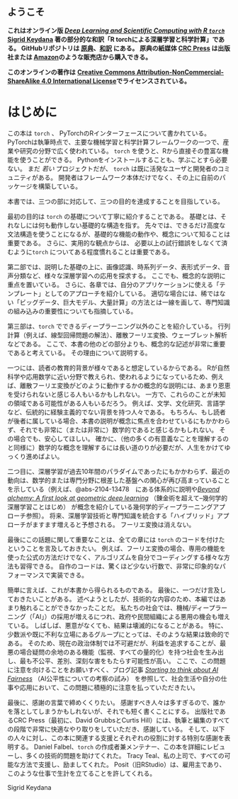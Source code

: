 ::: {.content-visible when-format="html"}
<h2> ようこそ </h2>

**これはオンライン版 [*Deep Learning and Scientific Computing with R `torch`*](https://skeydan.github.io/Deep-Learning-and-Scientific-Computing-with-R-torch/wavelets.html) [Sigrid Keydana](https://divergences.xyz/) 著の部分的な和訳「R torchによる深層学習と科学計算」である。
GitHubリポジトリは [原典](https://github.com/skeydan/Deep-Learning-and-Scientific-Computing-with-R-torch)、[和訳](https://github.com/tenomoto/dlscrtorch/) にある。
原典の紙媒体 [CRC Press](https://doi.org/10.1201/9781003275923) は出版社または [Amazon](https://www.amazon.com/Learning-Scientific-Computing-torch-Chapman/dp/1032231394)のような販売店から購入できる。**

**このオンラインの著作は** <a rel="license" href="http://creativecommons.org/licenses/by-nc-sa/4.0/">**Creative Commons Attribution-NonCommercial-ShareAlike 4.0 International License**</a>**でライセンスされている。**
:::

# はじめに {.unnumbered .unlisted}

この本は `torch` 、 PyTorchのRインターフェースについて書かれている。
PyTorchは執筆時点で、主要な機械学習と科学計算フレームワークの一つで、産業や研究の分野で広く使われている。
`torch` を使うと、Rから直接その豊富な機能を使うことができる。
Pythonをインストールすることも、学ぶことすら必要ない。
まだ *若い* プロジェクトだが、 `torch` は既に活発なユーザと開発者のコミュニティがある。
開発者はフレームワーク本体だけでなく、その上に自前のパッケージを構築している。

本書では、三つの部に対応して、三つの目的を達成することを目指している。

最初の目的は `torch` の基礎について丁寧に紹介することである。
基礎とは、それなしには何も動作しない基礎的な構造を指す。
先々では、できるだけ高度な文法構造を使うことになるが、基礎的な機能の動作や、概念について知ることは重要である。
さらに、実用的な観点からは、 必要以上の試行錯誤をしなくて済むように`torch` についてある程度慣れることは重要である。

第二部では、説明した基礎の上に、画像認識、時系列データ、表形式データ、音声分類など、様々な深層学習への応用を探求する。
ここでも、概念的な説明に重点を置いている。
さらに、各章では、自分のアプリケーションに使える「テンプレート」としてのアプローチを紹介している。
適切な場合には、稀ではない「ビッグデータ、巨大モデル、大量計算」の方法とは一線を画して、専門知識の組み込みの重要性についても指摘している。

第三部は、`torch` でできるディープラーニング以外のことを紹介している。
行列計算（例えば、線型回帰問題の解法）、離散フーリエ変換、ウェーブレット解析などである。
ここで、本書の他のどの部分よりも、概念的な記述が非常に重要であると考えている。
その理由について説明する。

一つには、読者の教育的背景が様々であると想定しているからである。
Rが自然科学や応用数学に近い分野で教えられ、使われるようになっているため、例えば、離散フーリエ変換がどのように動作するかの概念的な説明には、あまり恩恵を受けられないと感じる人もいるかもしれない。
一方で、これらのことが未知の領域である可能性がある人もいるだろう。
例えば、文学、文化研究、言語学など、伝統的に経験主義的でない背景を持つ人々である。
もちろん、もし読者が後者に属している場合、本書の説明が概念に焦点を合わせているにもかかわらず、それでも非常に（または非常に）数学的であると感じるかもしれない。
その場合でも、安心してほしい。
確かに、（他の多くの有意義なことを理解するのと同様に）数学的な概念を理解するには長い道のりが必要だが、人生をかけてゆっくり進めばよい。

二つ目に、深層学習が過去10年間のパラダイムであったにもかかわらず、最近の動向は、数学的または専門分野に根差した基盤への関心が再び高まっていることを示している（例えば、@abs-2104-13478　にある体系的に説明や[*Beyond alchemy: A first look at geometric deep learning*](https://blogs.rstudio.com/ai/posts/2021-08-26-geometric-deep-learning/) （錬金術を超えて–幾何学的深層学習ことはじめ） が概念を紹介している幾何学的ディープラーニングアプローチ参照）。
将来、深層学習技術と専門知識を統合する「ハイブリッド」アプローチがますます増えると予想される。
フーリエ変換は消えない。

最後にこの話題に関して重要なことは、全ての章には `torch` のコードを付けたということを言及しておきたい。
例えば、フーリエ変換の場合、専用の機能を使った公式の方法だけでなく、アルゴリズムを自分でコーディングする様々な方法も習得できる。
自作のコードは、驚くほど少ない行数で、非常に印象的なパフォーマンスで実装できる。

簡単に言えば、これが本書から得られるものである。
最後に、一つだけ言及しておきたいことがある。
述べようとしたが、技術的な内容のため、本編ではあまり触れることができなかったことだ。
私たちの社会では、機械/ディープラーニング（「AI」）の採用が増えるにつれ、政府や民間組織による悪用の機会も増えている。
しばしば、悪意がなくても、結果は壊滅的になることがある。
特に、少数派や既に不利な立場にあるグループにとっては、そのような結果は致命的である。
そのため、現在の政治体制では不可避だが、利益を追求することが、最悪の場合疑問の余地のある機能（監視、すべての量的化）を持つ社会を生み出し、最も不公平、差別、深刻な害をもたらす可能性が高い。
ここで、この問題に注意を向けることをお願いすべく、ブログ記事 [*Starting to think about AI Fairness*](https://blogs.rstudio.com/ai/posts/2021-07-15-ai-fairness/) （AI公平性についての考察の試み） を参照して、社会生活や自分の仕事や応用において、この問題に積極的に注意を払っていただきたい。

最後に、感謝の言葉で締めくくりたい。
感謝すべき人々は多すぎるので、誰かを落としてしまうかもしれないが、それでも短く書くことにする。
出版社であるCRC Press（最初に、David GrubbsとCurtis Hill）には、執筆と編集のすべての段階で非常に快適なやり取りをしていただき、感謝している。
そして、以下の人々に対し、この本に関連する支援とそれぞれの役割に対する特別な感謝を表明する。
Daniel Falbel、`torch` の作成者兼メンテナー、この本を詳細にレビューし、多くの技術的問題を助けてくれた。
Tracy Teal、私の上司で、すべての可能な方法で支援し、励ましてくれた。
Posit（旧RStudio）は、雇用主であり、このような仕事で生計を立てることを許してくれる。

Sigrid Keydana
